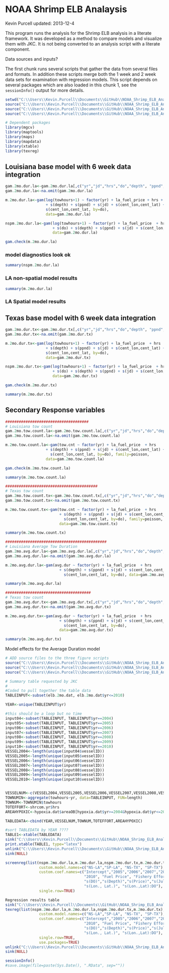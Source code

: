 NOAA Shrimp ELB Analaysis 
========================================================
Kevin Purcell
updated: 2013-12-4


This program runs the analysis for the Shrimp ELB analysis in a literate framework.  It was developed as a method to compare models and visualize them with JKC.  It is not being converted to an analysis script with a literate component.  

Data sources and inputs?  

The first chunk runs several scripts that gather the data from several files and formats.  In addition these scripts merge both the 1 week and 2 week data sets for examination with regression models.  This script depends on several packages which are also loaded in this chunk 1, see the ```sessionInfo()``` output for more details.  


```r
setwd("C:\\Users\\Kevin.Purcell\\Documents\\GitHub\\NOAA_Shrimp_ELB_Analysis")
source("C:\\Users\\Kevin.Purcell\\Documents\\GitHub\\NOAA_Shrimp_ELB_Analysis\\Data\\GatherSource\\gatherData.R")
source("C:\\Users\\Kevin.Purcell\\Documents\\GitHub\\NOAA_Shrimp_ELB_Analysis\\Data\\merge2moData.R")
source("C:\\Users\\Kevin.Purcell\\Documents\\GitHub\\NOAA_Shrimp_ELB_Analysis\\Data\\merge1wkData.R")

# Dependent packages
library(mgcv)
library(maptools)
library(maps)
library(mapdata)
library(xtable)
library(texreg)
```


## Louisiana base model with 6 week data integration

```r
gam.2mo.dur.la<-gam.2mo.dur.la[,c("yr","jd","hrs","do","depth", "ppnd", "la_fuel_price","towhours","areaOB","cent_lon","cent_lat")]    
gam.2mo.dur.la<-na.omit(gam.2mo.dur.la)
```

```r
m.2mo.dur.la<-gam(log(towhours+1) ~ factor(yr) + la_fuel_price + hrs +
                  + s(depth) + s(ppnd) + s(jd) + s(cent_lon,cent_lat) + 
                  s(cent_lon,cent_lat, by=do),
                  data=gam.2mo.dur.la)

nspm.2mo.dur.la<-gam(log(towhours+1) ~ factor(yr) + la_fuel_price  + hrs 
                     + s(do) + s(depth) + s(ppnd) + s(jd) + s(cent_lon,cent_lat),
                     data=gam.2mo.dur.la)

```

```r
gam.check(m.2mo.dur.la)
```

### model diagnostics look ok

```r
summary(nspm.2mo.dur.la)
```
### LA non-spatial model results

```r
summary(m.2mo.dur.la)
```

### LA Spatial model results


## Texas base model with 6 week data integration

```r
gam.2mo.dur.tx<-gam.2mo.dur.tx[,c("yr","jd","hrs","do","depth", "ppnd", "la_fuel_price","towhours","areaOB","cent_lon","cent_lat")]    
gam.2mo.dur.tx<-na.omit(gam.2mo.dur.tx)
```


```r
m.2mo.dur.tx<-gam(log(towhours+1) ~ factor(yr) + la_fuel_price  + hrs 
                  + s(depth) + s(ppnd) + s(jd) + s(cent_lon,cent_lat) + 
                  s(cent_lon,cent_lat, by=do),
                  data=gam.2mo.dur.tx)

nspm.2mo.dur.tx<-gam(log(towhours+1) ~ factor(yr) + la_fuel_price  + hrs 
                     + s(do) + s(depth) + s(ppnd) + s(jd) + s(cent_lon,cent_lat),
                     data=gam.2mo.dur.tx)
```


```r
gam.check(m.2mo.dur.tx)
```

```r
summary(m.2mo.dur.tx)
```


## Secondary Response variables

```r
#####################################
# Louisiana tow count
gam.2mo.tow.count.la<-gam.2mo.tow.count.la[,c("yr","jd","hrs","do","depth", "ppnd", "la_fuel_price","tow.cnt","areaOB","cent_lon","cent_lat")]    
gam.2mo.tow.count.la<-na.omit(gam.2mo.tow.count.la)
```

```r
m.2mo.tow.count.la<-gam(tow.cnt ~ factor(yr) + la_fuel_price  + hrs   
                  + s(depth) + s(ppnd) + s(jd) + s(cent_lon,cent_lat) + 
                    s(cent_lon,cent_lat, by=do), family=poisson,
                  data=gam.2mo.tow.count.la)
```

```r
gam.check(m.2mo.tow.count.la)
```

```r
summary(m.2mo.tow.count.la)
```



```r
#########################################
# Texas tow count
gam.2mo.tow.count.tx<-gam.2mo.tow.count.tx[,c("yr","jd","hrs","do","depth", "ppnd", "la_fuel_price","tow.cnt","cent_lon","cent_lat")]    
gam.2mo.tow.count.tx<-na.omit(gam.2mo.tow.count.tx)
```


```r
m.2mo.tow.count.tx<-gam(tow.cnt ~ factor(yr) + la_fuel_price  + hrs   
                        + s(depth) + s(ppnd) + s(jd) + s(cent_lon,cent_lat) + 
                          s(cent_lon,cent_lat, by=do), family=poisson,
                        data=gam.2mo.tow.count.tx)
```


```r
summary(m.2mo.tow.count.tx)
```



```r
#############################################
# Louisiana Average Tow Duration
gam.2mo.avg.dur.la<-gam.2mo.avg.dur.la[,c("yr","jd","hrs","do","depth", "ppnd", "la_fuel_price","avg.dur","cent_lon","cent_lat")]    
gam.2mo.avg.dur.la<-na.omit(gam.2mo.avg.dur.la)
```

```r
m.2mo.avg.dur.la<-gam(avg.dur ~ factor(yr) + la_fuel_price  + hrs   
                        + s(depth) + s(ppnd) + s(jd) + s(cent_lon,cent_lat) + 
                          s(cent_lon,cent_lat, by=do), data=gam.2mo.avg.dur.la)

summary(m.2mo.avg.dur.la)

```



```r
######################################
# Texas tow count
gam.2mo.avg.dur.tx<-gam.2mo.avg.dur.tx[,c("yr","jd","hrs","do","depth", "ppnd", "la_fuel_price","avg.dur","cent_lon","cent_lat")]    
gam.2mo.avg.dur.tx<-na.omit(gam.2mo.avg.dur.tx)
```

```r
m.2mo.avg.dur.tx<-gam(avg.dur ~ factor(yr) + la_fuel_price  + hrs   
                        + s(depth) + s(ppnd) + s(jd) + s(cent_lon,cent_lat) + 
                          s(cent_lon,cent_lat, by=do), 
                        data=gam.2mo.avg.dur.tx)

summary(m.2mo.avg.dur.tx)
```
Model effects for the Average Duration model


```r
# ADD source files to the three figure scripts
source("C:\\Users\\Kevin.Purcell\\Documents\\GitHub\\NOAA_Shrimp_ELB_Analysis\\Analysis\\ResultsFigures\\Figure1.R")
source("C:\\Users\\Kevin.Purcell\\Documents\\GitHub\\NOAA_Shrimp_ELB_Analysis\\Analysis\\ResultsFigures\\Figure2.R")
source("C:\\Users\\Kevin.Purcell\\Documents\\GitHub\\NOAA_Shrimp_ELB_Analysis\\Analysis\\ResultsFigures\\Figure3.R")
```


```r
# Summary table requested by JKC
# 
#Coded to pull together the table data
TABLEINPUT<-subset(elb.2mo.dat, elb.2mo.dat$yr<=2010)

YEAR<-unique(TABLEINPUT$yr)

#this should be a loop but no time
input04<-subset(TABLEINPUT, TABLEINPUT$yr==2004)
input05<-subset(TABLEINPUT, TABLEINPUT$yr==2005)
input06<-subset(TABLEINPUT, TABLEINPUT$yr==2006)
input07<-subset(TABLEINPUT, TABLEINPUT$yr==2007)
input08<-subset(TABLEINPUT, TABLEINPUT$yr==2008)
input09<-subset(TABLEINPUT, TABLEINPUT$yr==2009)
input10<-subset(TABLEINPUT, TABLEINPUT$yr==2010)
VESSEL2004<-length(unique(input04$vesselID))
VESSEL2005<-length(unique(input05$vesselID))
VESSEL2006<-length(unique(input06$vesselID))
VESSEL2007<-length(unique(input07$vesselID))
VESSEL2008<-length(unique(input08$vesselID))
VESSEL2009<-length(unique(input09$vesselID))
VESSEL2010<-length(unique(input10$vesselID))


VESSELNUM<-c(VESSEL2004,VESSEL2005,VESSEL2006,VESSEL2007,VESSEL2008,VESSEL2009,VESSEL2010)
TOWNUMIN<-aggregate(towhours~yr, data=TABLEINPUT, FUN=length)
TOWNUM<-TOWNUMIN$towhours
TOTEFFORT<-shrcom.yr$hrs
AREAHYPOXIC<-hypoxia.dat$areaOB[hypoxia.dat$yr>=2004&hypoxia.dat$yr<=2010]

TABLEDATA<-cbind(YEAR,VESSELNUM,TOWNUM,TOTEFFORT,AREAHYPOXIC)

#sort TABLEDATA by YEAR ????
TABLE1<-xtable(TABLEDATA)
sink("C:\\Users\\Kevin.Purcell\\Documents\\GitHub\\NOAA_Shrimp_ELB_Analysis\\Presentation\\Article\\table1.tex")
print.xtable(TABLE1, type="latex")
unlink("C:\\Users\\Kevin.Purcell\\Documents\\GitHub\\NOAA_Shrimp_ELB_Analysis\\Presentation\\Article\\table1.tex")
sink(NULL)

screenreg(list(nspm.2mo.dur.la,m.2mo.dur.la,nspm.2mo.dur.tx,m.2mo.dur.tx), 
               custom.model.names=c("NS-LA","SP-LA", "NS-TX", "SP-TX"),
               custom.coef.names=c("Intercept","2005","2006","2007","2008","2009",
                                   "2010", "Fuel Price", "Fishery Effort",
                                   "s(DO)","s(Depth)","s(Price)","s(Julian Day)",
                                   "s(Lon., Lat.)", "s(Lon.,Lat):DO"),
               single.row=TRUE)

Regression results table
sink("C:\\Users\\Kevin.Purcell\\Documents\\GitHub\\NOAA_Shrimp_ELB_Analysis\\Presentation\\Article\\table2.tex")
texreg(list(nspm.2mo.dur.la,m.2mo.dur.la,nspm.2mo.dur.tx,m.2mo.dur.tx), 
               custom.model.names=c("NS-LA","SP-LA", "NS-TX", "SP-TX"),
               custom.coef.names=c("Intercept","2005","2006","2007","2008","2009",
                                   "2010", "Fuel Price", "Fishery Effort",
                                   "s(DO)","s(Depth)","s(Price)","s(Julian Day)",
                                   "s(Lon., Lat.)", "s(Lon.,Lat):DO"),
               single.row=TRUE,
               use.packages=TRUE)
unlink("C:\\Users\\Kevin.Purcell\\Documents\\GitHub\\NOAA_Shrimp_ELB_Analysis\\Presentation\\Article\\table2.tex")
sink(NULL)


```






```r
sessionInfo()
#save.image(file=paste(Sys.Date(), ".RData", sep=""))
```


